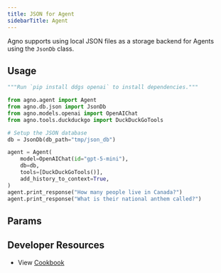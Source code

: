 ```yaml
---
title: JSON for Agent
sidebarTitle: Agent
---
```


Agno supports using local JSON files as a storage backend for Agents using the `JsonDb` class.

## Usage

```python json_for_agent.py
"""Run `pip install ddgs openai` to install dependencies."""

from agno.agent import Agent
from agno.db.json import JsonDb
from agno.models.openai import OpenAIChat
from agno.tools.duckduckgo import DuckDuckGoTools

# Setup the JSON database
db = JsonDb(db_path="tmp/json_db")

agent = Agent(
    model=OpenAIChat(id="gpt-5-mini"),
    db=db,
    tools=[DuckDuckGoTools()],
    add_history_to_context=True,
)
agent.print_response("How many people live in Canada?")
agent.print_response("What is their national anthem called?")
```

## Params

<Snippet file="db-json-params.mdx" />

## Developer Resources

- View [Cookbook](https://github.com/agno-agi/agno/tree/v2.0/cookbook/db/json/json_for_agent.py)